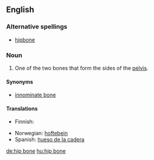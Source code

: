 {{wikipedia}}
==English==
===Alternative spellings===
*[[hipbone]]
===Noun===
{{en-noun|sg=[[hip]] [[bone]]}}

# {{context|skeleton}} One of the two bones that form the sides of the [[pelvis]].

====Synonyms====
*[[innominate bone]]

====Translations====
{{top}}
* Finnish: {{t+|fi|lonkkaluu}}
{{mid}}
* Norwegian: [[hoftebein]]
* Spanish: [[hueso de la cadera]] {{m}}
{{bottom}}

[[de:hip bone]]
[[hu:hip bone]]